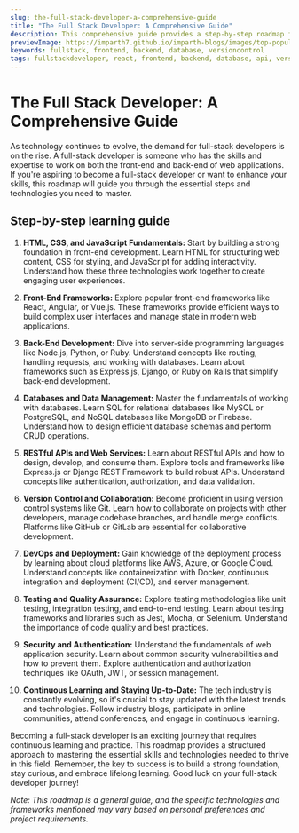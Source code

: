 ```yaml
---
slug: the-full-stack-developer-a-comprehensive-guide
title: "The Full Stack Developer: A Comprehensive Guide"
description: This comprehensive guide provides a step-by-step roadmap for aspiring full-stack developers. Learn about the essential skills, technologies, and best practices to become a successful full-stack developer.
previewImage: https://imparth7.github.io/imparth-blogs/images/top-popular-apps-built-with-react-native.png
keywords: fullstack, frontend, backend, database, versioncontrol
tags: fullstackdeveloper, react, frontend, backend, database, api, versioncontrol, testing, security
---
```


<BannerImage src="https://imparth7.github.io/imparth-blogs/images/the-full-stack-developer-a-comprehensive-guide.png" alt="The Full Stack Developer: A Comprehensive Guide Banner" title="The Full Stack Developer: A Comprehensive Guide" />

# The Full Stack Developer: A Comprehensive Guide

As technology continues to evolve, the demand for full-stack developers is on the rise. A full-stack developer is someone who has the skills and expertise to work on both the front-end and back-end of web applications. If you're aspiring to become a full-stack developer or want to enhance your skills, this roadmap will guide you through the essential steps and technologies you need to master.

## Step-by-step learning guide

1. **HTML, CSS, and JavaScript Fundamentals:**
Start by building a strong foundation in front-end development. Learn HTML for structuring web content, CSS for styling, and JavaScript for adding interactivity. Understand how these three technologies work together to create engaging user experiences.

2. **Front-End Frameworks:**
Explore popular front-end frameworks like React, Angular, or Vue.js. These frameworks provide efficient ways to build complex user interfaces and manage state in modern web applications.

3. **Back-End Development:**
Dive into server-side programming languages like Node.js, Python, or Ruby. Understand concepts like routing, handling requests, and working with databases. Learn about frameworks such as Express.js, Django, or Ruby on Rails that simplify back-end development.

4. **Databases and Data Management:**
Master the fundamentals of working with databases. Learn SQL for relational databases like MySQL or PostgreSQL, and NoSQL databases like MongoDB or Firebase. Understand how to design efficient database schemas and perform CRUD operations.

5. **RESTful APIs and Web Services:**
Learn about RESTful APIs and how to design, develop, and consume them. Explore tools and frameworks like Express.js or Django REST Framework to build robust APIs. Understand concepts like authentication, authorization, and data validation.

6. **Version Control and Collaboration:**
Become proficient in using version control systems like Git. Learn how to collaborate on projects with other developers, manage codebase branches, and handle merge conflicts. Platforms like GitHub or GitLab are essential for collaborative development.

7. **DevOps and Deployment:**
Gain knowledge of the deployment process by learning about cloud platforms like AWS, Azure, or Google Cloud. Understand concepts like containerization with Docker, continuous integration and deployment (CI/CD), and server management.

8. **Testing and Quality Assurance:**
Explore testing methodologies like unit testing, integration testing, and end-to-end testing. Learn about testing frameworks and libraries such as Jest, Mocha, or Selenium. Understand the importance of code quality and best practices.

9. **Security and Authentication:**
Understand the fundamentals of web application security. Learn about common security vulnerabilities and how to prevent them. Explore authentication and authorization techniques like OAuth, JWT, or session management.

10. **Continuous Learning and Staying Up-to-Date:**
The tech industry is constantly evolving, so it's crucial to stay updated with the latest trends and technologies. Follow industry blogs, participate in online communities, attend conferences, and engage in continuous learning.

Becoming a full-stack developer is an exciting journey that requires continuous learning and practice. This roadmap provides a structured approach to mastering the essential skills and technologies needed to thrive in this field. Remember, the key to success is to build a strong foundation, stay curious, and embrace lifelong learning. Good luck on your full-stack developer journey!


_Note: This roadmap is a general guide, and the specific technologies and frameworks mentioned may vary based on personal preferences and project requirements._